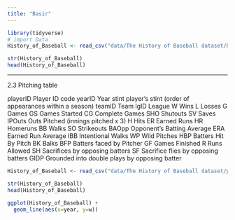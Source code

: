```yaml
---
title: "Basir"
---
```



```r
library(tidyverse)
# import Data
History_of_Baseball <- read_csv("data/The History of Baseball dataset/hall_of_fame.csv")

str(History_of_Baseball)
head(History_of_Baseball)
```

----
2.3 Pitching table

playerID       Player ID code
yearID         Year
stint          player's stint (order of appearances within a season)
teamID         Team
lgID           League
W              Wins
L              Losses
G              Games
GS             Games Started
CG             Complete Games 
SHO            Shutouts
SV             Saves
IPOuts         Outs Pitched (innings pitched x 3)
H              Hits
ER             Earned Runs
HR             Homeruns
BB             Walks
SO             Strikeouts
BAOpp          Opponent's Batting Average
ERA            Earned Run Average
IBB            Intentional Walks
WP             Wild Pitches
HBP            Batters Hit By Pitch
BK             Balks
BFP            Batters faced by Pitcher
GF             Games Finished
R              Runs Allowed
SH             Sacrifices by opposing batters
SF             Sacrifice flies by opposing batters
GIDP           Grounded into double plays by opposing batter
```r
History_of_Baseball <- read_csv("data/The History of Baseball dataset/pitching.csv")

str(History_of_Baseball)
head(History_of_Baseball)
```

```r
ggplot(History_of_Baseball) +
  geom_line(aes(x=year, y=w))

```

